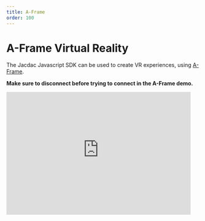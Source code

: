 ```yaml
---
title: A-Frame
order: 100
---
```


# A-Frame Virtual Reality

The Jacdac Javascript SDK can be used to create VR experiences, using [A-Frame](https://aframe.io/).

**Make sure to disconnect before trying to connect in the A-Frame demo.**

<iframe
    src="https://jacdac-aframe-demo.glitch.me"
    style="border: none;"
    width="480"
    height="320"
    allow="usb;serial;bluetooth;vr"
    allowfullscreen
/>

The following snippet is a possible use of Jacdac in a VR setting.
The radius of the sphere is controlled by any potentiometer module.

```typescript
// grab the aframe sphere
const sphere = document.getElementById("sphere")
// using an animation frame to query sensor and update DOM
function step() {
    // collect all sensor info into a simple object data structure
    const { potentiometer } = jacdac.snapshotSensors(bus)
    // grab the first position on potentiometer
    // !! data will be undefined if nothing is connected ``
    const [pos = 0] = potentiometer
    // a-frame magic
    sphere.setAttribute("radius", 0.5 + pos)
    // keep animating
    window.requestAnimationFrame(step)
}
window.requestAnimationFrame(step)
```

The HTML of the A-Frame starter has been slightly modified to import the Jacdac SDK

```html
<script src="https://unpkg.com/jacdac-ts/dist/jacdac.umd.js"></script>
```

and display a connect button. Connection to a physical device needs to be started from a user interaction like a button click.

```html
<button
    id="connectbtn"
    style="position:absolute; left: 1rem; top: 1rem; z-index:1000;"
>
    jacdac connect
</button>
```

-   [Remix the starter project](https://glitch.com/edit/#!/jacdac-aframe-demo)
